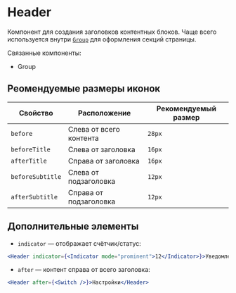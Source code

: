 <Overview>

# Header

Компонент для создания заголовков контентных блоков.
Чаще всего используется внутри [`Group`](/components/group) для оформления секций страницы.

Связанные компоненты:

- Group

</Overview>

## Реомендуемые размеры иконок

| Свойство         | Расположение            | Рекомендуемый размер |
| ---------------- | ----------------------- | -------------------- |
| `before`         | Слева от всего контента | `28px`               |
| `beforeTitle`    | Слева от заголовка      | `16px`               |
| `afterTitle`     | Справа от заголовка     | `16px`               |
| `beforeSubtitle` | Слева от подзаголовка   | `12px`               |
| `afterSubtitle`  | Справа от подзаголовка  | `12px`               |

## Дополнительные элементы

- `indicator` — отображает счётчик/статус:

```jsx
<Header indicator={<Indicator mode="prominent">12</Indicator>}>Уведомления</Header>
```

- `after` — контент справа от всего заголовка:

```jsx
<Header after={<Switch />}>Настройки</Header>
```
